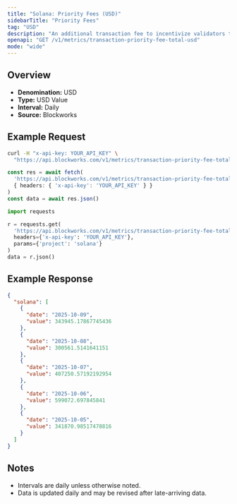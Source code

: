 ```yaml
---
title: "Solana: Priority Fees (USD)"
sidebarTitle: "Priority Fees"
tag: "USD"
description: "An additional transaction fee to incentivize validators to prioritize and execute transactions."
openapi: "GET /v1/metrics/transaction-priority-fee-total-usd"
mode: "wide"
---
```


## Overview

- **Denomination:** USD
- **Type:** USD Value
- **Interval:** Daily
- **Source:** Blockworks

## Example Request

<CodeGroup>

```bash cURL
curl -H "x-api-key: YOUR_API_KEY" \
  "https://api.blockworks.com/v1/metrics/transaction-priority-fee-total-usd?project=solana"
```

```typescript TypeScript
const res = await fetch(
  'https://api.blockworks.com/v1/metrics/transaction-priority-fee-total-usd?project=solana',
  { headers: { 'x-api-key': 'YOUR_API_KEY' } }
)
const data = await res.json()
```

```python Python
import requests

r = requests.get(
  'https://api.blockworks.com/v1/metrics/transaction-priority-fee-total-usd',
  headers={'x-api-key': 'YOUR_API_KEY'},
  params={'project': 'solana'}
)
data = r.json()
```

</CodeGroup>

## Example Response

```json
{
  "solana": [
    {
      "date": "2025-10-09",
      "value": 343945.17867745436
    },
    {
      "date": "2025-10-08",
      "value": 300561.5141641151
    },
    {
      "date": "2025-10-07",
      "value": 407250.57192192954
    },
    {
      "date": "2025-10-06",
      "value": 599072.697845841
    },
    {
      "date": "2025-10-05",
      "value": 341870.98517478816
    }
  ]
}
```

## Notes
- Intervals are daily unless otherwise noted.
- Data is updated daily and may be revised after late-arriving data.